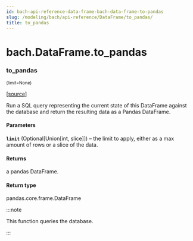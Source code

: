 ```yaml
---
id: bach-api-reference-data-frame-bach-data-frame-to-pandas
slug: /modeling/bach/api-reference/DataFrame/to_pandas/
title: to_pandas
---
```


# bach.DataFrame.to_pandas

<div className="method">

### <span className="name">to_pandas</span>

<small className="parameter-list">(<span className="parameter" id="limit">limit=None</span>)</small>


&#8203;<span className="view-source">[[source]](https://github.com/objectiv/objectiv-analytics/blob/mainon3.8/site-packages/bach/dataframe.py)</span>

<div className="content">

Run a SQL query representing the current state of this DataFrame against the database and return the
resulting data as a Pandas DataFrame.


#### Parameters

**`limit`** (Optional[Union[int, slice]]) – the limit to apply, either as a max amount of rows or a slice of the data.



#### Returns

a pandas DataFrame.



#### Return type

pandas.core.frame.DataFrame


:::note

This function queries the database.


:::


</div>


</div>
